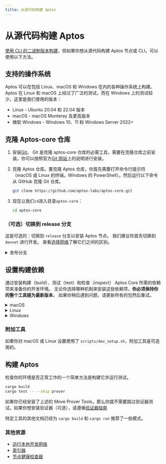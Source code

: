 ```yaml
---
title: 从源代码构建 Aptos
---
```



# 从源代码构建 Aptos

[使用 CLI 的二进制版本构建](../../build/cli/install-cli.mdx)，但如果你想从源代码构建 Aptos 节点或 CLI，可以使用以下方法。

## 支持的操作系统

Aptos 可以在包括 Linux、macOS 和 Windows 在内的各种操作系统上构建。Aptos 在 Linux 和 macOS 上经过了广泛的测试，而在 Windows 上的测试较少。这里是我们使用的版本：

- Linux - Ubuntu 20.04 和 22.04 版本
- macOS - macOS Monterey 及更高版本
- 微软 Windows - Windows 10、11 和 Windows Server 2022+

## 克隆 Aptos-core 仓库

1. 安装[Git](https://git-scm.com/book/en/v2/Getting-Started-Installing-Git)。
   Git 是克隆 aptos-core 仓库的必需工具，需要在克隆仓库之前安装。你可以按照官方[Git 网站](https://git-scm.com/book/en/v2/Getting-Started-Installing-Git)上的说明进行安装。

2. 克隆 Aptos 仓库。要克隆 Aptos 仓库，你首先需要打开命令行提示符（macOS 或 Linux 的终端，Windows 的 PowerShell）。然后运行以下命令从 GitHub 克隆 Git 仓库。

   ```bash filename="Terminal"
   git clone https://github.com/aptos-labs/aptos-core.git
   ```

3. 现在让我们`cd`进入目录`aptos-core`：
   ```bash filename="Terminal"
   cd aptos-core
   ```

### （可选）切换到 release 分支

这是可选的：切换到 `release` 分支以安装 Aptos 节点。
我们建议你首先切换到 `devnet` 进行开发。
查看[选择网络](../../build/advanced-guides/system-integrators-guide.mdx)了解它们之间的区别。

<details>
<summary>发布分支</summary>
<Tabs groupName="release-branches" height="175px">
  <TabItem value="devnet" defaultChecked={true}>
    ```bash filename="Terminal"
    git checkout --track origin/devnet
    ```
  </TabItem>
  <TabItem value="testnet">
    ```bash filename="Terminal"
    git checkout --track origin/testnet
    ```
  </TabItem>
  <TabItem value="mainnet">
    ```bash filename="Terminal"
    git checkout --track origin/mainnet
    ```
  </TabItem>
</Tabs>
</details>

## 设置构建依赖

通过安装构建（build）、测试（test）和检查（inspect） Aptos Core 所需的依赖项来准备你的开发环境。
无论你选择哪种机制来安装这些依赖项，**你必须保持你的整个工具链为最新版本**。
如果你稍后遇到问题，请更新所有的包然后重试。

<details>
<summary>macOS</summary>

**> 使用自动化脚本**

1. 确保你安装了`brew`包管理器：https://brew.sh/
2. 运行开发设置脚本来准备你的环境：

```bash filename="Terminal"
./scripts/dev_setup.sh
```

3. 更新你当前的 shell 环境：

```bash filename="Terminal"
source ~/.cargo/env
```

<Callout type="info">
你可以通过运行

  ```bash filename="Terminal"
  ./scripts/dev_setup.sh --help
  ```

来查看脚本的可用选项。
</Callout>

**> 手动安装依赖项**

如果你不能使用上面的脚本，你可以手动安装这些依赖项，但**不推荐**。

1. [Rust](https://www.rust-lang.org/tools/install)
2. [CMake](https://cmake.org/download/)
3. [LLVM](https://releases.llvm.org/)
4. [LLD](https://lld.llvm.org/)

</details>

<details>
<summary>Linux</summary>

**> 使用自动化脚本**

1. 运行开发设置脚本来准备你的环境：

```bash filename="Terminal"
./scripts/dev_setup.sh
```

2. 更新你当前的 shell 环境：

```bash filename="Terminal"
source ~/.cargo/env
```

<Callout type="info">
如果想要查看脚本的可用选项，你可以通过运行：

  ```bash filename="Terminal"
  ./scripts/dev_setup.sh --help
  ```

</Callout>

**> 手动安装依赖项**

如果你不能使用上面的脚本，你也可以手动安装这些依赖项，但**不推荐**。

1. [Rust](https://www.rust-lang.org/tools/install).
2. [CMake](https://cmake.org/download/).
3. [LLVM](https://releases.llvm.org/).
4. [libssl-dev](https://packages.ubuntu.com/jammy/libssl-dev) 和 [libclang-dev](https://packages.ubuntu.com/jammy/libclang-dev)

</details>

<details>
<summary>Windows</summary>

**> 使用自动化脚本**

1. 以管理员身份打开 PowerShell 终端。
2. 运行开发设置脚本来准备你的环境：

```powershell filename="Terminal"
PowerShell -ExecutionPolicy Bypass -File ./scripts/windows_dev_setup.ps1
```

3. 安装完所有依赖项后打开一个新的 PowerShell 终端

**> 手动安装依赖项**

1. 安装 [Rust](https://www.rust-lang.org/tools/install).
2. 安装 [LLVM](https://releases.llvm.org/). 访问他们的 GitHub 仓库以获取[最新的预构建版本（prebuilt release）](https://github.com/llvm/llvm-project/releases/tag/llvmorg-15.0.7).
3. 安装 [Microsoft Visual Studio Build Tools for Windows](https://visualstudio.microsoft.com/downloads/#build-tools-for-visual-studio-2022). 在安装过程中，选择"Desktop development with C++" 和三个额外选项：MSVC C++ build tools、Windows 10/11 SDK 和 C++ CMake tools for Windows。
4. 如果在 Windows ARM 上，安装 [Visual Studio](https://visualstudio.microsoft.com/vs).
5. 如果在 Visual Studio/Build Tools 安装期间还没有安装 CMake，则需要先安装 [CMake](https://cmake.org/download/).
6. 安装完所有依赖项后打开一个新的 PowerShell 终端

</details>

### 附加工具

如果你对 macOS 或 Linux 设置使用了 `scripts/dev_setup.sh`，附加工具是可选用的。

## 构建 Aptos

检查你的环境是否正常工作的一个简单方法是构建它并运行测试。

```bash filename="Terminal"
cargo build
cargo test -- --skip prover
```

如果你已经安装了上述的 Move Prover Tools，那么你就不需要跳过验证器测试。如果你想安装验证器（可选），请遵循[验证器指南](../../build/smart-contracts/learn-move/prover.mdx)

特定工具的其他文档已经为 `cargo build` 和 `cargo run` 推荐了一些模式。

### 其他资源

- [运行本地开发网络](localnet/local-development-network.mdx)
- [索引器](../../build/indexer.mdx)
- [节点健康检查器](measure/node-health-checker.mdx)
